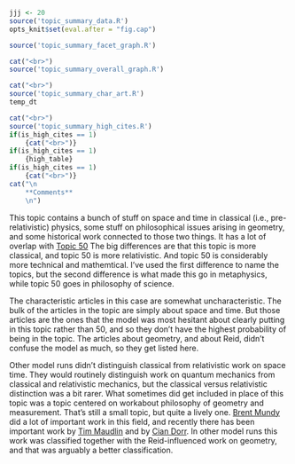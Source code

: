 ```r
jjj <- 20
source('topic_summary_data.R')
opts_knit$set(eval.after = "fig.cap")
```

```r
source('topic_summary_facet_graph.R')
```

```r
cat("<br>")
source('topic_summary_overall_graph.R')
```

```r
cat("<br>")
source('topic_summary_char_art.R')
temp_dt
```

```r
cat("<br>")
source('topic_summary_high_cites.R')
if(is_high_cites == 1)
	{cat("<br>")}
if(is_high_cites == 1)
	{high_table}
if(is_high_cites == 1)
	{cat("<br>")}
cat("\n
	**Comments**
	\n")
```

This topic contains a bunch of stuff on space and time in classical
(i.e., pre-relativistic) physics, some stuff on philosophical issues
arising in geometry, and some historical work connected to those two
things. It has a lot of overlap with [Topic 50](#topic50) The big
differences are that this topic is more classical, and topic 50 is
more relativistic. And topic 50 is considerably more technical and
mathemtical. I've used the first difference to name the topics, but
the second difference is what made this go in metaphysics, while topic
50 goes in philosophy of science.

The characteristic articles in this case are somewhat
uncharacteristic. The bulk of the articles in the topic are simply
about space and time. But those articles are the ones that the model
was most hesitant about clearly putting in this topic rather than 50,
and so they don't have the highest probability of being in the topic.
The articles about geometry, and about Reid, didn't confuse the model
as much, so they get listed here.

Other model runs didn't distinguish classical from relativistic work
on space time. They would routinely distinguish work on quantum
mechanics from classical and relativistic mechanics, but the classical
versus relativistic distinction was a bit rarer. What sometimes did
get included in place of this topic was a topic centered on workabout
philosophy of geometry and measurement. That's still a small topic,
but quite a lively one. [Brent
Mundy](https://philpapers.org/s/brent%20mundy) did a lot of important
work in this field, and recently there has been important work by [Tim
Maudlin](https://philpeople.org/profiles/tim-maudlin) and by [Cian
Dorr](https://philpeople.org/profiles/cian-dorr). In other model runs
this work was classified together with the Reid-influenced work on
geometry, and that was arguably a better classification.